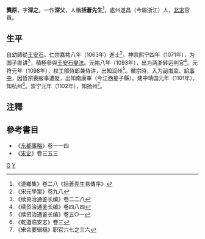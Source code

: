 '''龔原'''{{BD|1043年||1110年||catIdx=G}}，字'''深之'''，一作'''深父'''，人稱'''括蒼先生'''<ref>《道鄉集》卷二八《括蒼先生易傳序》</ref>，處州遂昌（今屬浙江）人，[[北宋|北宋]]官員。

== 生平 ==
自幼師從[[王安石|王安石]]。仁宗嘉祐八年（1063年）進士<ref>《宋元學案》卷九八</ref>。神宗熙宁四年（1071年），为国子直讲<ref>《续资治通鉴长编》卷二二八</ref>，積極參與[[王安石變法|王安石變法]]。元祐八年（1093年），出为两浙转运判官<ref>《续资治通鉴长编》卷四八四</ref>。元符元年（1098年），权工部侍郎兼侍讲，出知润州<ref>《续资治通鉴长编》卷五○一</ref>。徽宗時，入为[[祕书监|祕书监]]、[[給事中|給事中]]，因哲宗喪服事遭貶，出知南康軍（今江西星子縣）。建中靖国元年（1101年），知杭州<ref>《乾道临安志》卷三</ref>。崇宁元年（1102年），知扬州<ref>《宋会要辑稿》职官六七之三六</ref>。

==注釋==
<div class="references-small">
<references />
</div>

==參考書目==
*《[[东都事略|东都事略]]》卷一一四
*《[[宋史|宋史]]》卷三五三

[[Category:宋朝政治人物|G]]
[[Category:龔姓|Y]]